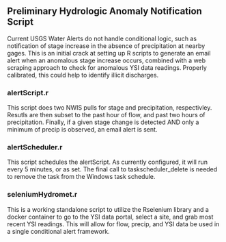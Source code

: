 ## Preliminary Hydrologic Anomaly Notification Script
Current USGS Water Alerts do not handle conditional logic, such as
notification of stage increase in the absence of precipitation at
nearby gages.  This is an initial crack at setting up R scripts to
generate an email alert when an anomalous stage increase occurs,
combined with a web scraping approach to check for anomalous YSI data
readings.  Properly calibrated, this could help to identify illicit
discharges.

### alertScript.r
This script does two NWIS pulls for stage and precipitation,
respectivley. Resutls are then subset to the past hour of flow, and
past two hours of precipitation.  Finally, if a given stage change is
detected AND only a minimum of precip is observed, an email alert is sent.

### alertScheduler.r
This script schedules the alertScript.  As currently configured, it
will run every 5 minutes, or as set.  The final call to
taskscheduler_delete is needed to remove the task from the Windows
task schedule.

### seleniumHydromet.r
This is a working standalone script to utilize the Rselenium library and a
docker container to go to the YSI data portal, select a site, and grab
most recent YSI readings.  This will allow for flow, precip, and YSI
data be used in a single conditional alert framework.
